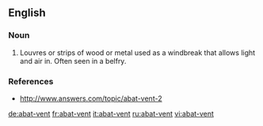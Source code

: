 ==English==

===Noun===
{{en-noun}}

# {{architecture}} Louvres or strips of wood or metal used as a windbreak that allows light and air in.  Often seen in a belfry.

===References===
*http://www.answers.com/topic/abat-vent-2

[[de:abat-vent]]
[[fr:abat-vent]]
[[it:abat-vent]]
[[ru:abat-vent]]
[[vi:abat-vent]]